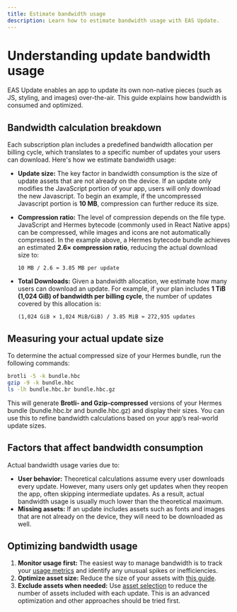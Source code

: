 ```yaml
---
title: Estimate bandwidth usage
description: Learn how to estimate bandwidth usage with EAS Update.
---
```


# Understanding update bandwidth usage

EAS Update enables an app to update its own non-native pieces (such as JS, styling, and images) over-the-air. This guide explains how bandwidth is consumed and optimized.

## Bandwidth calculation breakdown

Each subscription plan includes a predefined bandwidth allocation per billing cycle, which translates to a specific number of updates your users can download. Here's how we estimate bandwidth usage:

- **Update size:** The key factor in bandwidth consumption is the size of update assets that are not already on the device. If an update only modifies the JavaScript portion of your app, users will only download the new Javascript. To begin an example, if the uncompressed Javascript portion is **10 MB**, compression can further reduce its size.
- **Compression ratio:** The level of compression depends on the file type. JavaScript and Hermes bytecode (commonly used in React Native apps) can be compressed, while images and icons are not automatically compressed. In the example above, a Hermes bytecode bundle achieves an estimated **2.6× compression ratio**, reducing the actual download size to:

  ```text
  10 MB / 2.6 ≈ 3.85 MB per update
  ```

- **Total Downloads:** Given a bandwidth allocation, we estimate how many users can download an update. For example, if your plan includes **1 TiB (1,024 GiB) of bandwidth per billing cycle**, the number of updates covered by this allocation is:

  ```text
  (1,024 GiB × 1,024 MiB/GiB) / 3.85 MiB ≈ 272,935 updates
  ```

## Measuring your actual update size

To determine the actual compressed size of your Hermes bundle, run the following commands:

```sh
brotli -5 -k bundle.hbc
gzip -9 -k bundle.hbc
ls -lh bundle.hbc.br bundle.hbc.gz
```

This will generate **Brotli- and Gzip-compressed** versions of your Hermes bundle (bundle.hbc.br and bundle.hbc.gz) and display their sizes. You can use this to refine bandwidth calculations based on your app’s real-world update sizes.

## Factors that affect bandwidth consumption

Actual bandwidth usage varies due to:

- **User behavior:** Theoretical calculations assume every user downloads every update. However, many users only get updates when they reopen the app, often skipping intermediate updates. As a result, actual bandwidth usage is usually much lower than the theoretical maximum.
- **Missing assets:** If an update includes assets such as fonts and images that are not already on the device, they will need to be downloaded as well.

## Optimizing bandwidth usage

1. **Monitor usage first:** The easiest way to manage bandwidth is to track your [usage metrics](https://expo.dev/accounts/[account]/settings/usage) and identify any unusual spikes or inefficiencies.
2. **Optimize asset size:** Reduce the size of your assets with [this guide](/eas-update/optimize-assets).
3. **Exclude assets when needed:** Use [asset selection](/eas-update/asset-selection) to reduce the number of assets included with each update. This is an advanced optimization and other approaches should be tried first.
